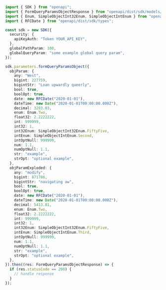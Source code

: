 ```typescript showLineNumbers copy filename="Form Query Params Object usage example"
import { SDK } from "openapi";
import { FormQueryParamsObjectResponse } from "openapi/dist/sdk/models/operations";
import { Enum, SimpleObjectInt32Enum, SimpleObjectIntEnum } from "openapi/dist/sdk/models/shared";
import { RFCDate } from "openapi/dist/sdk/types";

const sdk = new SDK({
  security: {
    apiKeyAuth: "Token YOUR_API_KEY",
  },
  globalPathParam: 100,
  globalQueryParam: "some example global query param",
});

sdk.parameters.formQueryParamsObject({
  objParam: {
    any: "West",
    bigint: 227759,
    bigintStr: "Loan upwardly queerly",
    bool: true,
    boolOpt: true,
    date: new RFCDate("2020-01-01"),
    dateTime: new Date("2020-01-01T00:00:00.000Z"),
    decimal: 3283.03,
    enum: Enum.Two,
    float32: 2.2222222,
    int: 999999,
    int32: 1,
    int32Enum: SimpleObjectInt32Enum.FiftyFive,
    intEnum: SimpleObjectIntEnum.Second,
    intOptNull: 999999,
    num: 1.1,
    numOptNull: 1.1,
    str: "example",
    strOpt: "optional example",
  },
  objParamExploded: {
    any: "modify",
    bigint: 871786,
    bigintStr: "navigating aw",
    bool: true,
    boolOpt: true,
    date: new RFCDate("2020-01-01"),
    dateTime: new Date("2020-01-01T00:00:00.000Z"),
    decimal: 5413.81,
    enum: Enum.Two,
    float32: 2.2222222,
    int: 999999,
    int32: 1,
    int32Enum: SimpleObjectInt32Enum.FiftyFive,
    intEnum: SimpleObjectIntEnum.Third,
    intOptNull: 999999,
    num: 1.1,
    numOptNull: 1.1,
    str: "example",
    strOpt: "optional example",
  },
}).then((res: FormQueryParamsObjectResponse) => {
  if (res.statusCode == 200) {
    // handle response
  }
});
```
